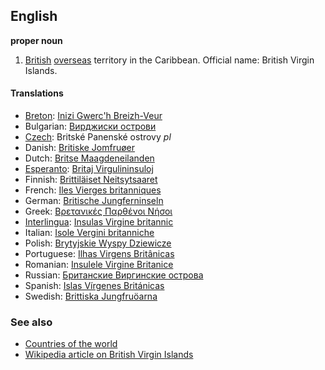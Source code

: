 ==English==

'''proper noun'''

# [[British]] [[overseas]] territory in the Caribbean. Official name: British Virgin Islands.

====Translations====

*[[Breton]]: [[Inizi Gwerc'h Breizh-Veur]]
*Bulgarian: [[Вирджиски острови]]
*[[Czech]]: Britské Panenské ostrovy  ''pl''
*Danish: [[Britiske Jomfruøer]]
*Dutch: [[Britse Maagdeneilanden]]
*[[Esperanto]]: [[Britaj Virgulininsuloj]]
*Finnish: [[Brittiläiset Neitsytsaaret]]
*French: [[Iles Vierges britanniques]]
*German: [[Britische Jungferninseln]]
*Greek: [[Βρετανικές Παρθένοι Νήσοι]]
*[[Interlingua]]: [[Insulas Virgine britannic]]
*Italian: [[Isole Vergini britanniche]]
*Polish: [[Brytyjskie Wyspy Dziewicze]]
*Portuguese: [[Ilhas Virgens Britânicas]]
*Romanian: [[Insulele Virgine Britanice]]
*Russian: [[Бритaнскиe Виргинские острова]]
*Spanish: [[Islas Vírgenes Británicas]]
*Swedish: [[Brittiska Jungfruöarna]]

===See also===
*[[Countries of the world]]
*[[en:British Virgin Islands|Wikipedia article on British Virgin Islands]]